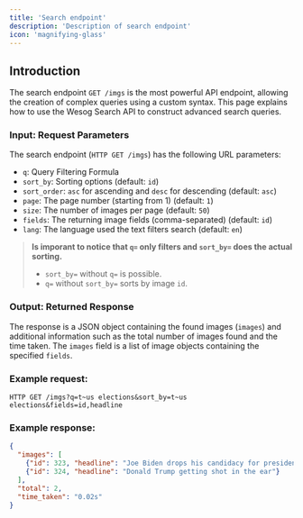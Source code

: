 ```yaml
---
title: 'Search endpoint'
description: 'Description of search endpoint'
icon: 'magnifying-glass'
---
```


## Introduction

The search endpoint `GET /imgs` is the most powerful API endpoint, allowing the creation of complex queries using a custom syntax. This page explains how to use the Wesog Search API to construct advanced search queries.


### Input: Request Parameters

The search endpoint (`HTTP GET /imgs`) has the following URL parameters:

- `q`: Query Filtering Formula
- `sort_by`: Sorting options (default: `id`)
- `sort_order`: `asc` for ascending and `desc` for descending (default: `asc`)
- `page`: The page number (starting from 1) (default: `1`)
- `size`: The number of images per page (default: `50`)
- `fields`: The returning image fields (comma-separated) (default: `id`)
- `lang`: The language used the text filters search (default: `en`)

> **Is imporant to notice that `q=` only filters and `sort_by=` does the actual sorting.**
>
> - `sort_by=` without `q=` is possible.
> - `q=` without `sort_by=` sorts by image `id`.

### Output: Returned Response

The response is a JSON object containing the found images (`images`) and additional information such as the total number of images found and the time taken. The `images` field is a list of image objects containing the specified `fields`.



### Example request:

```
HTTP GET /imgs?q=t~us elections&sort_by=t~us elections&fields=id,headline
```




### Example response:

```json
{
  "images": [
    {"id": 323, "headline": "Joe Biden drops his candidacy for president of the United States"},
    {"id": 324, "headline": "Donald Trump getting shot in the ear"}
  ],
  "total": 2,
  "time_taken": "0.02s"
}
```

